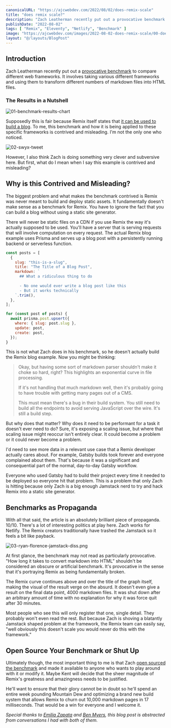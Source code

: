 ```yaml
---
canonicalURL: "https://ajcwebdev.com/2022/08/02/does-remix-scale"
title: "does remix scale?"
description: "Zach Leatherman recently put out a provocative benchmark to compare different web frameworks on the speed at which they can generate a static site."
publishDate: "2022-08-02"
tags: [ "Remix", "Eleventy", "Netlify", "Benchmark" ]
image: "https://ajcwebdev.com/images/2022-08-02-does-remix-scale/00-does-remix-scale-cover.webp"
layout: "@/layouts/BlogPost"
---
```


## Introduction

Zach Leatherman recently put out a [provocative benchmark](https://www.zachleat.com/web/build-benchmark/) to compare different web frameworks. It involves taking various different frameworks and using them to transform different numbers of markdown files into HTML files.

### The Results in a Nutshell

![01-benchmark-results-chart](https://cdn.hashnode.com/res/hashnode/image/upload/v1659417604287/6XYjwsxpL.png)

Supposedly this is fair because Remix itself states that [it can be used to build a blog](https://remix.run/docs/en/v1/tutorials/blog). To me, this benchmark and how it is being applied to these specific frameworks is contrived and misleading. I'm not the only one who noticed.

![02-swyx-tweet](https://cdn.hashnode.com/res/hashnode/image/upload/v1659416462879/lGAYzjr-P.png)

However, I also think Zach is doing something very clever and subversive here. But first, what do I mean when I say this example is contrived and misleading?

## Why is this Contrived and Misleading?

The biggest problem and what makes the benchmark contrived is Remix was never meant to build and deploy static assets. It fundamentally doesn't make sense as a benchmark for Remix. You have to ignore the fact that you can build a blog without using a static site generator.

There will never be static files on a CDN if you use Remix the way it's actually supposed to be used. You'll have a server that is serving requests that will involve computation on every request. The actual Remix blog example uses Prisma and serves up a blog post with a persistently running backend or serverless function.

```js
const posts = [
  {
    slug: "this-is-a-slug",
    title: "The Title of a Blog Post",
    markdown: `
      ## What a ridiculous thing to do
      
      - No one would ever write a blog post like this
      - But it works technically
    `.trim(),
  },
];

for (const post of posts) {
  await prisma.post.upsert({
    where: { slug: post.slug },
    update: post,
    create: post,
  });
}
```


This is not what Zach does in his benchmark, so he doesn't actually build the Remix blog example. Now you might be thinking:

> Okay, but having some sort of markdown parser shouldn't make it choke so hard, right? This highlights an exponential curve in file processing.
>
> If it's not handling that much markdown well, then it's probably going to have trouble with getting many pages out of a CMS.
>
> This must mean there's a bug in their build system. You still need to build all the endpoints to avoid serving JavaScript over the wire. It's still a build step.

But why does that matter? Why does it need to be performant for a task it doesn't ever need to do? Sure, it's exposing a scaling issue, but where that scaling issue might reoccur isn't entirely clear. It could become a problem or it could never become a problem.

I'd need to see more data in a relevant use case that a Remix developer actually cares about. For example, Gatsby builds took forever and everyone complained about them. That's because it was a significant and consequential part of the normal, day-to-day Gatsby workflow.

Everyone who used Gatsby had to build their project every time it needed to be deployed so everyone hit that problem. This is a problem that only Zach is hitting because only Zach is a big enough Jamstack nerd to try and hack Remix into a static site generator.

## Benchmarks as Propaganda

With all that said, the article is an absolutely brilliant piece of propaganda. 10/10. There's a lot of interesting politics at play here. Zach works for Netlify. The Remix creators traditionally have trashed the Jamstack so it feels a bit like payback.

![03-ryan-florence-jamstack-diss.png](https://cdn.hashnode.com/res/hashnode/image/upload/v1659418565918/r7RymDi3U.png)

At first glance, the benchmark may not read as particularly provocative. "How long it takes to convert markdown into HTML” shouldn't be considered an obscure or artificial benchmark. It's provocative in the sense that it's portraying Remix as being fundamentally broken.

The Remix curve continues above and over the title of the graph itself, making the visual of the result verge on the absurd. It doesn't even give a result on the final data point, 4000 markdown files. It was shut down after an arbitrary amount of time with no explanation for why it was force quit after 30 minutes.

Most people who see this will only register that one, single detail. They probably won't even read the rest. But because Zach is shoving a blatantly Jamstack shaped problem at the framework, the Remix team can easily say, "well obviously this doesn't scale you would never do this with the framework."

## Open Source Your Benchmark or Shut Up

Ultimately though, the most important thing to me is that Zach [open sourced the benchmark](https://github.com/zachleat/bench-framework-markdown) and made it available to anyone who wants to play around with it or modify it. Maybe Kent will decide that the sheer magnitude of Remix's greatness and amazingness needs to be justified.

He'll want to ensure that their glory cannot be in doubt so he'll spend an entire week pounding Mountain Dew and optimizing a brand new build system that allows Remix to churn out 10,000 markdown pages in 17 milliseconds. That would be a win for everyone and I welcome it.

*Special thanks to [Emilia Zapata](https://twitter.com/synecdokey) and [Ben Myers](https://twitter.com/BenDMyers), this blog post is abstracted from conversations I had with both of them.*
